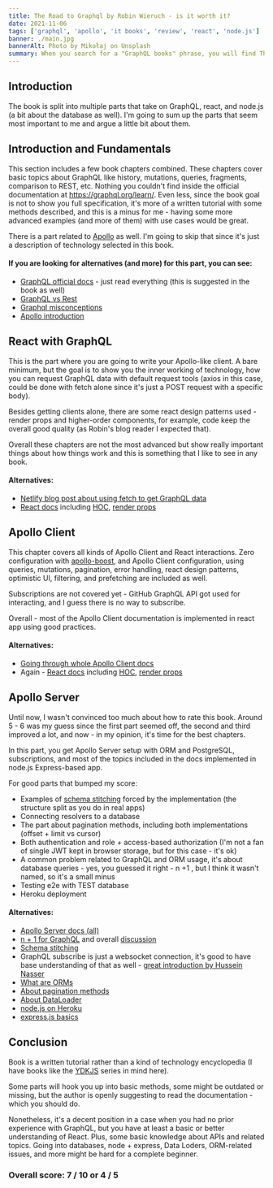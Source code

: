 ```yaml
---
title: The Road to Graphql by Robin Wieruch - is it worth it?
date: 2021-11-06
tags: ['graphql', 'apollo', 'it books', 'review', 'react', 'node.js']
banner: ./main.jpg
bannerAlt: Photo by Mikołaj on Unsplash
summary: When you search for a "GraphQL books" phrase, you will find The Road to Graphql by Robin Wieruch in the top results. If you are wondering what is in it for you or what are the alternatives - I will try to answer your questions
---
```


## Introduction

The book is split into multiple parts that take on GraphQL, react, and node.js (a bit about the database as well). I'm going to sum up the parts that seem most important to me and argue a little bit about them.


## Introduction and Fundamentals

This section includes a few book chapters combined. These chapters cover basic topics about GraphQL like history, mutations, queries, fragments, comparison to REST, etc. Nothing you couldn't find inside the official documentation at https://graphql.org/learn/. Even less, since the book goal is not to show you full specification, it's more of a written tutorial with some methods described, and this is a minus for me - having some more advanced examples (and more of them) with use cases would be great.

There is a part related to [Apollo](https://www.apollographql.com) as well. I'm going to skip that since it's just a description of technology selected in this book.

#### If you are looking for alternatives (and more) for this part, you can see:
- [GraphQL official docs](https://graphql.org/learn/) - just read everything (this is suggested in the book as well)
- [GraphQL vs Rest](https://www.apollographql.com/blog/graphql/basics/graphql-vs-rest/)
- [Graphql misconceptions](https://www.apollographql.com/blog/graphql/basics/demystifying-graphql-misconceptions-top-five-graphql-myths-debunked/)
- [Apollo introduction](https://www.apollographql.com/docs/)

## React with GraphQL

This is the part where you are going to write your Apollo-like client. A bare minimum, but the goal is to show you the inner working of technology, how you can request GraphQL data with default request tools (axios in this case, could be done with fetch alone since it's just a POST request with a specific body).

Besides getting clients alone, there are some react design patterns used - render props and higher-order components, for example, code keep the overall good quality (as Robin's blog reader I expected that).

Overall these chapters are not the most advanced but show really important things about how things work and this is something that I like to see in any book.

#### Alternatives:
- [Netlify blog post about using fetch to get GraphQL data](https://www.netlify.com/blog/2020/12/21/send-graphql-queries-with-the-fetch-api-without-using-apollo-urql-or-other-graphql-clients/)
- [React docs](https://reactjs.org/docs/) including [HOC](https://reactjs.org/docs/higher-order-components.html), [render props](https://reactjs.org/docs/render-props.html)

## Apollo Client

This chapter covers all kinds of Apollo Client and React interactions. Zero configuration with [apollo-boost](https://www.npmjs.com/package/apollo-boost), and Apollo Client configuration, using queries, mutations, pagination, error handling, react design patterns, optimistic UI, filtering, and prefetching are included as well.

Subscriptions are not covered yet - GitHub GraphQL API got used for interacting, and I guess there is no way to subscribe.

Overall - most of the Apollo Client documentation is implemented in react app using good practices.

#### Alternatives:
- [Going through whole Apollo Client docs](https://www.apollographql.com/docs/react/)
- Again - [React docs](https://reactjs.org/docs/) including [HOC](https://reactjs.org/docs/higher-order-components.html), [render props](https://reactjs.org/docs/render-props.html)


## Apollo Server

Until now, I wasn't convinced too much about how to rate this book. Around 5 - 6 was my guess since the first part seemed off, the second and third improved a lot, and now - in my opinion, it's time for the best chapters.

In this part, you get Apollo Server setup with ORM and PostgreSQL, subscriptions, and most of the topics included in the docs implemented in node.js Express-based app.

For good parts that bumped my score:
- Examples of [schema stitching](https://hasura.io/blog/the-ultimate-guide-to-schema-stitching-in-graphql-f30178ac0072/) forced by the implementation (the structure split as you do in real apps)
- Connecting resolvers to a database
- The part about pagination methods, including both implementations (offset + limit vs cursor)
- Both authentication and role + access-based authorization (I'm not a fan of single JWT kept in browser storage, but for this case - it's ok)
- A common problem related to GraphQL and ORM usage, it's about database queries - yes, you guessed it right - n +1 , but I think it wasn't named, so it's a small minus
- Testing e2e with TEST database
- Heroku deployment

#### Alternatives:
- [Apollo Server docs (all)](https://www.apollographql.com/docs/apollo-server/)
- [n + 1 for GraphQL](https://medium.com/the-marcy-lab-school/what-is-the-n-1-problem-in-graphql-dd4921cb3c1a) and overall [discussion](https://stackoverflow.com/questions/97197/what-is-the-n1-selects-problem-in-orm-object-relational-mapping)
- [Schema stitching](https://hasura.io/blog/the-ultimate-guide-to-schema-stitching-in-graphql-f30178ac0072/)
- GraphQL subscribe is just a websocket connection, it's good to have base understanding of that as well - [great introduction by 
Hussein Nasser](https://www.youtube.com/watch?v=2Nt-ZrNP22A&list=PLQnljOFTspQU6zO0drAYHFtkkyfNJw1IO&index=4)
- [What are ORMs](https://blog.bitsrc.io/what-is-an-orm-and-why-you-should-use-it-b2b6f75f5e2a)
- [About pagination methods](https://uxdesign.cc/why-facebook-says-cursor-pagination-is-the-greatest-d6b98d86b6c0)
- [About DataLoader](https://www.yld.io/blog/graphgl-dataloader-utility-there-is-no-magic/)
- [node.js on Heroku](https://devcenter.heroku.com/articles/deploying-nodejs)
- [express.js basics](https://medium.com/@LindaVivah/the-beginners-guide-understanding-node-js-express-js-fundamentals-e15493462be1)

## Conclusion

Book is a written tutorial rather than a kind of technology encyclopedia (I have books like the [YDKJS](https://github.com/getify/You-Dont-Know-JS) series in mind here). 

Some parts will hook you up into basic methods, some might be outdated or missing, but the author is openly suggesting to read the documentation - which you should do.

Nonetheless, it's a decent position in a case when you had no prior experience with GraphQL, but you have at least a basic or better understanding of React.  Plus, some basic knowledge about APIs and related topics. Going into databases, node + express, Data Loders, ORM-related issues, and more might be hard for a complete beginner.

### Overall score: 7 / 10 or 4 / 5